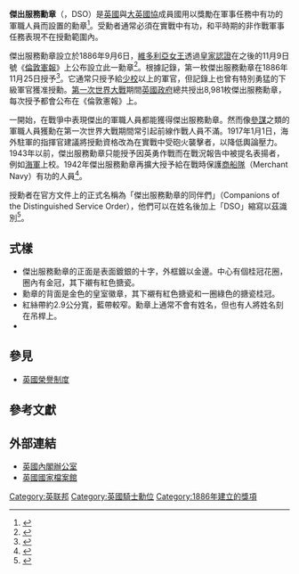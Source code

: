 {{noteTA
|1=zh-cn:英联邦;zh-tw:大英國協;zh-hk:英聯邦;zh-sg:共和联邦;
|2=zh-cn:乔治;zh-hk:佐治;zh-sg:乔治;zh-tw:喬治;
|3 = zh-tw:女王; zh-hk:女皇
}}
{{Infobox order
|name            = 傑出服務勳章<br />Distinguished Service Order
|image           = [[File:Distinguished_Service_Order_correct.jpg|150px]]
|caption         = 傑出服務騎士勳章
|awarded_by      = [[英國|英國]]和[[大英國協|大英國協]]成員國
|type            = 勳章
|eligibility     = 軍人或其他有軍職者
|for             = 「授予在軍事行動中有功於對抗敵人者。」
|status          = 現行
|sovereign       = [[伊莉莎白二世|伊莉莎白二世]]
|grades          = 同伴勳章
|established     = 1886年9月6日
|higher          = [[大英帝國勳章|大英帝國勳章]]<ref>{{Cite web|url=http://www.burkes-peerage.net/articles/peerage/page62-4b.aspx|title=Precedence of the British orders|publisher=Burke's Peerage and Gentry|language=en|accessdate=2011-05-26|archive-date=2016-03-03|archive-url=https://web.archive.org/web/20160303185727/http://www.burkes-peerage.net/articles/peerage/page62-4b.aspx|dead-url=no}}</ref>
|lower           = [[維多利亞皇家勳章|維多利亞皇家勳章]]
|image2          = [[File:Dso-ribbon.png|90px]]
|caption2        = 勳章緞帶
}}
'''傑出服務勳章'''（{{lang|en|Distinguished Service Order}}，DSO）是[[英國|英國]]與[[大英國協|大英國協]]成員國用以獎勵在軍事任務中有功的軍職人員而設置的勳章<ref>{{Cite web |url=http://www.operations.mod.uk/honours/honours.htm |title=Military Honours and Awards |publisher=英國國家檔案館 |language=en |accessdate=2011-05-26 |deadurl=yes |archiveurl=https://web.archive.org/web/20070927210734/http://www.operations.mod.uk/honours/honours.htm |archivedate=2007-09-27 }}</ref>。受勳者通常必須在實戰中有功，和平時期的非作戰軍事任務表現不在授勳範圍內。

傑出服務勳章設立於1886年9月6日，[[維多利亞女王|維多利亞女王]]透過[[皇家認證|皇家認證]]在之後的11月9日號《[[倫敦憲報|倫敦憲報]]》上公布設立此一勳章<ref>{{LondonGazette|issue=25641|startpage=5385|endpage=5386|date=9 November 1886|accessdate=2008-03-28}}</ref>。根據記錄，第一枚傑出服務勳章在1886年11月25日授予<ref>{{LondonGazette|issue=25650|startpage=5975|endpage=5976|date=9 November 1886|accessdate=2008-03-28}}</ref>。它通常只授予給[[少校|少校]]以上的軍官，但記錄上也曾有特別勇猛的下級軍官獲准授勳。[[第一次世界大戰|第一次世界大戰]]期間[[英國政府|英國政府]]總共授出8,981枚傑出服務勳章，每次授予都會公布在《倫敦憲報》上。

一開始，在戰爭中表現傑出的軍職人員都能獲得傑出服務勳章。然而像[[參謀|參謀]]之類的軍職人員獲勳在第一次世界大戰期間常引起前線作戰人員不滿。1917年1月1日，海外駐軍的指揮官建議將授勳資格改為在實戰中受砲火襲擊者，以降低輿論壓力。1943年以前，傑出服務勳章只能授予因英勇作戰而在戰況報告中被提名表揚者，例如[[海軍|海軍]]上校。1942年傑出服務勳章再擴大授予給在戰時保護[[商船隊|商船隊]]（Merchant Navy）有功的人員<ref>{{cite web |accessdate=2010-02-17 |publisher=New Zealand defence force |title=British Commonwealth Gallantry, Meritorious and Distinguished Service Awards - Companion of the Distinguished Service Order |url=http://medals.nzdf.mil.nz/category/i/i3.html |language=en |deadurl=yes |archiveurl=https://web.archive.org/web/20100324000101/http://medals.nzdf.mil.nz/category/i/i3.html |archivedate=2010-03-24 }}</ref>。

授勳者在官方文件上的正式名稱為「傑出服務勳章的同伴們」（Companions of the Distinguished Service Order），他們可以在姓名後加上「DSO」縮寫以茲識別<ref name=dsomod>{{cite web|accessdate=2010-02-17|title=Distinguished Service Order|publisher=[[英國國防部|英國國防部]]|url=http://www.mod.uk/DefenceInternet/DefenceFor/Veterans/Medals/DistinguishedServiceOrder.htm|language=en|archive-date=2011-04-14|archive-url=https://web.archive.org/web/20110414095301/http://www.mod.uk/DefenceInternet/DefenceFor/Veterans/Medals/DistinguishedServiceOrder.htm|dead-url=no}}</ref>。

== 式樣 ==
*傑出服務勳章的正面是表面鍍銀的十字，外框鍍以金邊。中心有個桂冠花圈，圈內有金冠，其下襯有紅色搪瓷。
*勳章的背面是金色的皇室徽章，其下襯有紅色搪瓷和一圈綠色的搪瓷桂冠。
*紅絲帶約2.9公分寬，藍帶較窄。勳章上通常不會有姓名，但也有人將姓名刻在吊桿上。
*

== 參見 ==
* [[英國榮譽制度|英國榮譽制度]]

== 參考文獻 ==
{{reflist|30em}}

== 外部連結 ==
* [https://web.archive.org/web/20070819024713/http://www.honours.gov.uk/honours/chivalry.aspx 英國內閣辦公室]{{en}}
* [http://www.nationalarchives.gov.uk/documentsonline/wo373.asp 英國國家檔案館] {{Wayback|url=http://www.nationalarchives.gov.uk/documentsonline/wo373.asp |date=20120810135803 }}{{en}}

{{英國授勳及嘉獎制度}}

[[Category:英联邦|Category:英联邦]]
[[Category:英國騎士勳位|Category:英國騎士勳位]]
[[Category:1886年建立的獎項|Category:1886年建立的獎項]]